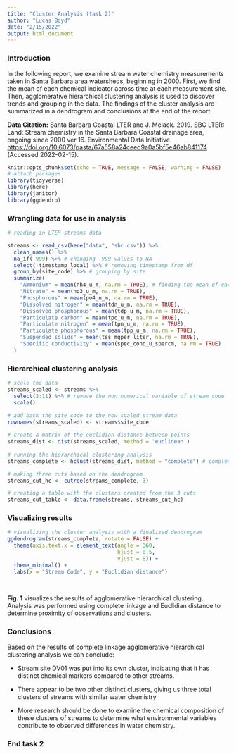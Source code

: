 ```yaml
---
title: "Cluster Analysis (task 2)"
author: "Lucas Boyd"
date: "2/15/2022"
output: html_document
---
```


### Introduction

In the following report, we examine stream water chemistry measurements taken in Santa Barbara area watersheds, beginning in 2000. First, we find the mean of each chemical indicator across time at each measurement site. Then, agglomerative hierarchical clustering analysis is used to discover trends and grouping in the data. The findings of the cluster analysis are summarized in a dendrogram and conclusions at the end of the report.

**Data Citation:** Santa Barbara Coastal LTER and J. Melack. 2019. SBC LTER: Land: Stream chemistry in the Santa Barbara Coastal drainage area, ongoing since 2000 ver 16. Environmental Data Initiative. <https://doi.org/10.6073/pasta/67a558a24ceed9a0a5bf5e46ab841174> (Accessed 2022-02-15).

```r
knitr::opts_chunk$set(echo = TRUE, message = FALSE, warning = FALSE)
# attach packages
library(tidyverse)
library(here)
library(janitor)
library(ggdendro)

```

### Wrangling data for use in analysis

```r
# reading in LTER streams data

streams <- read_csv(here("data", "sbc.csv")) %>% 
  clean_names() %>% 
  na_if(-999) %>% # changing -999 values to NA
  select(-timestamp_local) %>% # removing timestamp from df
  group_by(site_code) %>% # grouping by site
  summarize(
    "Ammonium" = mean(nh4_u_m, na.rm = TRUE), # finding the mean of each chemical indicator across each site
    "Nitrate" = mean(no3_u_m, na.rm = TRUE),
    "Phosphorous" = mean(po4_u_m, na.rm = TRUE),
    "Dissolved nitrogen" = mean(tdn_u_m, na.rm = TRUE),
    "Dissolved phosphorous" = mean(tdp_u_m, na.rm = TRUE),
    "Particulate carbon" = mean(tpc_u_m, na.rm = TRUE),
    "Particulate nitrogen" = mean(tpn_u_m, na.rm = TRUE),
    "Particulate phosphorous" = mean(tpp_u_m, na.rm = TRUE),
    "Suspended solids" = mean(tss_mgper_liter, na.rm = TRUE),
    "Specific conductivity" = mean(spec_cond_u_spercm, na.rm = TRUE)
  )
```

### Hierarchical clustering analysis

```r
# scale the data
streams_scaled <- streams %>% 
  select(2:11) %>% # remove the non numerical variable of stream code
  scale()

# add back the site code to the now scaled stream data
rownames(streams_scaled) <- streams$site_code 
 
# create a matrix of the euclidian distance between points
streams_dist <- dist(streams_scaled, method = 'euclidean') 
 
# running the hierarchical clustering analysis
streams_complete <- hclust(streams_dist, method = "complete") # complete linkage

# making three cuts based on the dendrogram
streams_cut_hc <- cutree(streams_complete, 3)

# creating a table with the clusters created from the 3 cuts
streams_cut_table <- data.frame(streams, streams_cut_hc)
```

### Visualizing results

```r
# visualizing the cluster analysis with a finalized dendrogram
ggdendrogram(streams_complete, rotate = FALSE) +
  theme(axis.text.x = element_text(angle = 360, 
                                   hjust = 0.5, 
                                   vjust = 8)) +
  theme_minimal() +
  labs(x = "Stream Code", y = "Euclidian distance")
  
  
```

**Fig. 1** visualizes the results of agglomerative hierarchical clustering. Analysis was performed using complete linkage and Euclidian distance to determine proximity of observations and clusters.

### Conclusions

Based on the results of complete linkage agglomerative hierarchical clustering analysis we can conclude:

-   Stream site DV01 was put into its own cluster, indicating that it has distinct chemical markers compared to other streams.

-   There appear to be two other distinct clusters, giving us three total clusters of streams with similar water chemistry

-   More research should be done to examine the chemical composition of these clusters of streams to determine what environmental variables contribute to observed differences in water chemistry.

### End task 2
